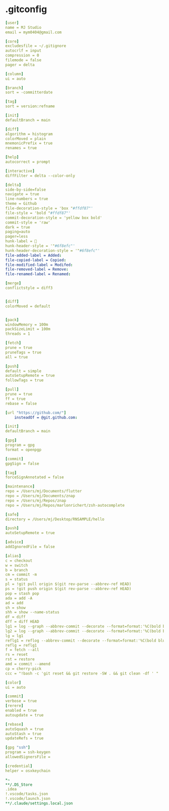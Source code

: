 # .gitconfig

```yml filename="~/.gitconfig"
[user]
name = MJ Studio
email = mym0404@gmail.com

[core]
excludesfile = ~/.gitignore
autocrlf = input
compression = 0
filemode = false
pager = delta

[column]
ui = auto

[branch]
sort = -committerdate

[tag]
sort = version:refname

[init]
defaultBranch = main

[diff]
algorithm = histogram
colorMoved = plain
mnemonicPrefix = true
renames = true

[help]
autocorrect = prompt

[interactive]
diffFilter = delta --color-only

[delta]
side-by-side=false
navigate = true
line-numbers = true
theme = Github
file-decoration-style = 'box "#ffdf87"'
file-style = 'bold "#ffdf87"'
commit-decoration-style = 'yellow box bold'
commit-style = 'raw'
dark = true
paging=auto
pager=less
hunk-label = 🧊
hunk-header-style = '"#6f8efc"'
hunk-header-decoration-style = '"#6f8efc"'
file-added-label = Added:
file-copied-label = Copied:
file-modified-label = Modifed:
file-removed-label = Remove:
file-renamed-label = Renamed:

[merge]
conflictstyle = diff3


[diff]
colorMoved = default


[pack]
windowMemory = 100m
packSizeLimit = 100m
threads = 1

[fetch]
prune = true
pruneTags = true
all = true

[push]
default = simple
autoSetupRemote = true
followTags = true

[pull]
prune = true
ff = true
rebase = false

[url "https://github.com/"]
	insteadOf = @git.github.com:

[init]
defaultBranch = main

[gpg]
program = gpg
format = openpgp

[commit]
gpgSign = false

[tag]
forceSignAnnotated = false

[maintenance]
repo = /Users/mj/Documents/flutter
repo = /Users/mj/Documents/znap
repo = /Users/mj/Repos/znap
repo = /Users/mj/Repos/marlonrichert/zsh-autocomplete

[safe]
directory = /Users/mj/Desktop/RNSAMPLE/hello

[push]
autoSetupRemote = true

[advice]
addIgnoredFile = false

[alias]
c = checkout
w = switch
b = branch
cm = commit -m
s = status
pl = !git pull origin $(git rev-parse --abbrev-ref HEAD)
ps = !git push origin $(git rev-parse --abbrev-ref HEAD)
pop = stash pop
ada = add -A
ad = add
sh = show
shh = show --name-status
df = diff
dff = diff HEAD
lg1 = log --graph --abbrev-commit --decorate --format=format:'%C(bold blue)%h%C(reset) - %C(bold green)(%ar)%C(reset) %C(white)%s%C(reset) %C(magenta)- %an%C(reset)%C(auto)%d%C(reset)' --all  --date-order
lg2 = log --graph --abbrev-commit --decorate --format=format:'%C(bold blue)%h%C(reset) - %C(bold cyan)%ai%C(reset) %C(bold green)(%ar)%C(reset)%C(auto)%d%C(reset)%n''          %C(white)%s%C(reset) %C(magenta)- %an%C(reset)' --all  --date-order
lg = lg1
reflg1 = reflog --abbrev-commit --decorate --format=format:'%C(bold blue)%h%C(reset) - %C(bold cyan)%ai%C(reset) %C(bold green)(%ar)%C(reset)%C(auto)%d%C(reset)%n''          %C(bold blue)%gs%C(reset) %C(white)%s%C(reset) %C(magenta)- %an%C(reset)' --all --date-order
reflg = reflg1
f = fetch --all
rs = reset
rst = restore
amd = commit --amend
cp = cherry-pick
ccc = "!bash -c 'git reset && git restore -SW . && git clean -df ' "

[color]
ui = auto

[commit]
verbose = true
[rerere]
enabled = true
autoupdate = true

[rebase]
autoSquash = true
autoStash = true
updateRefs = true

[gpg "ssh"]
program = ssh-keygen
allowedSignersFile =

[credential]
helper = osxkeychain
```

```yml filename="~/.gitignore"
*~
**/.DS_Store
.idea
!.vscode/tasks.json
!.vscode/launch.json
**/.claude/settings.local.json
```
